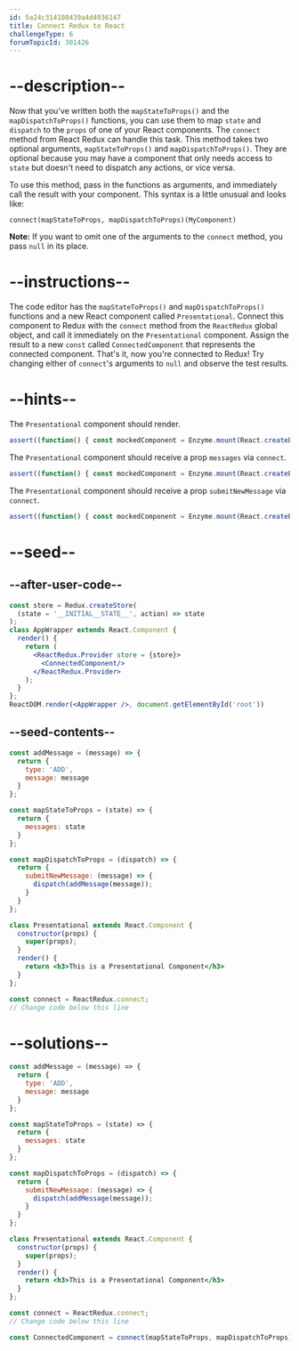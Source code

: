 ```yaml
---
id: 5a24c314108439a4d4036147
title: Connect Redux to React
challengeType: 6
forumTopicId: 301426
---
```


# --description--

Now that you've written both the `mapStateToProps()` and the `mapDispatchToProps()` functions, you can use them to map `state` and `dispatch` to the `props` of one of your React components. The `connect` method from React Redux can handle this task. This method takes two optional arguments, `mapStateToProps()` and `mapDispatchToProps()`. They are optional because you may have a component that only needs access to `state` but doesn't need to dispatch any actions, or vice versa.

To use this method, pass in the functions as arguments, and immediately call the result with your component. This syntax is a little unusual and looks like:

`connect(mapStateToProps, mapDispatchToProps)(MyComponent)`

**Note:** If you want to omit one of the arguments to the `connect` method, you pass `null` in its place.

# --instructions--

The code editor has the `mapStateToProps()` and `mapDispatchToProps()` functions and a new React component called `Presentational`. Connect this component to Redux with the `connect` method from the `ReactRedux` global object, and call it immediately on the `Presentational` component. Assign the result to a new `const` called `ConnectedComponent` that represents the connected component. That's it, now you're connected to Redux! Try changing either of `connect`'s arguments to `null` and observe the test results.

# --hints--

The `Presentational` component should render.

```js
assert((function() { const mockedComponent = Enzyme.mount(React.createElement(AppWrapper)); return mockedComponent.find('Presentational').length === 1; })());
```

The `Presentational` component should receive a prop `messages` via `connect`.

```js
assert((function() { const mockedComponent = Enzyme.mount(React.createElement(AppWrapper)); const props = mockedComponent.find('Presentational').props(); return props.messages === '__INITIAL__STATE__'; })());
```

The `Presentational` component should receive a prop `submitNewMessage` via `connect`.

```js
assert((function() { const mockedComponent = Enzyme.mount(React.createElement(AppWrapper)); const props = mockedComponent.find('Presentational').props(); return typeof props.submitNewMessage === 'function'; })());
```

# --seed--

## --after-user-code--

```jsx
const store = Redux.createStore(
  (state = '__INITIAL__STATE__', action) => state
);
class AppWrapper extends React.Component {
  render() {
    return (
      <ReactRedux.Provider store = {store}>
        <ConnectedComponent/>
      </ReactRedux.Provider>
    );
  }
};
ReactDOM.render(<AppWrapper />, document.getElementById('root'))
```

## --seed-contents--

```jsx
const addMessage = (message) => {
  return {
    type: 'ADD',
    message: message
  }
};

const mapStateToProps = (state) => {
  return {
    messages: state
  }
};

const mapDispatchToProps = (dispatch) => {
  return {
    submitNewMessage: (message) => {
      dispatch(addMessage(message));
    }
  }
};

class Presentational extends React.Component {
  constructor(props) {
    super(props);
  }
  render() {
    return <h3>This is a Presentational Component</h3>
  }
};

const connect = ReactRedux.connect;
// Change code below this line
```

# --solutions--

```jsx
const addMessage = (message) => {
  return {
    type: 'ADD',
    message: message
  }
};

const mapStateToProps = (state) => {
  return {
    messages: state
  }
};

const mapDispatchToProps = (dispatch) => {
  return {
    submitNewMessage: (message) => {
      dispatch(addMessage(message));
    }
  }
};

class Presentational extends React.Component {
  constructor(props) {
    super(props);
  }
  render() {
    return <h3>This is a Presentational Component</h3>
  }
};

const connect = ReactRedux.connect;
// Change code below this line

const ConnectedComponent = connect(mapStateToProps, mapDispatchToProps)(Presentational);
```
